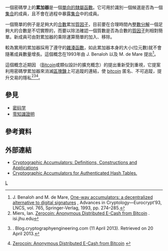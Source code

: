 一個密碼學上的'''累加器'''是一個[[單向函數|單向的]][[隸屬函數|隸屬函數]]。它可用於識別一個候選是否為一個[[集合_(數學)|集合]]的成員，且不會在過程中暴露[[集合_(數學)|集合]]中的成員。

一個簡單的例子是足夠大的[[合數|合數]]累加[[質因子|質因子]]，目前要在合理時間內[[整數分解|整數分解]]一個足夠大的合數是不切實際的，而要以除法確認一個質數是否為合數的[[質因子|質因子]]則相對簡單。新成員可由對累加器的乘除運算簡單的加入、移除。

較為實用的累加器採用了遵守{{tsl|en|Quasi-commutative property#Applied to functions||擬交換律}}的[[雜湊函數|雜湊函數]]，如此累加器本身的大小(位元數)就不會隨著成員數量增長。這個概念在1993年由 J. Benaloh 以及 M. de Mare 提出<ref>J. Benaloh and M. de Mare, [http://www.cs.stevens.edu/~mdemare/pubs/owa.pdf One-way accumulators: a decentralized alternative  to digital signatures] {{webarchive|url=https://web.archive.org/web/20130512195056/http://www.cs.stevens.edu/~mdemare/pubs/owa.pdf |date=2013-05-12 }}, Advances in Cryptology—Eurocrypt’93,  LNCS, vol. 765, Springer-Verlag, 1993, pp. 274–285.</ref>。

這個概念近期因 {{tsl|en|Zerocoin||Zerocoin}} （[[Bitcoin|Bitcoin]]或類似設計的擴充概念）的提出重新受到重視，它提案利用密碼學累加器來消滅[[區塊鍊|區塊鍊]]上可追蹤的連結，使 [[bitcoin|bitcoin]] 匿名、不可追蹤，提升交易的隱私<ref>Miers, Ian. [http://spar.isi.jhu.edu/~mgreen/ZerocoinOakland.pdf Zerocoin: Anonymous Distributed E-Cash from Bitcoin] {{Wayback|url=http://spar.isi.jhu.edu/~mgreen/ZerocoinOakland.pdf |date=20130602190921 }}. isi.jhu.edu</ref><ref>{{cite web |url=http://blog.cryptographyengineering.com/2013/04/zerocoin-making-bitcoin-anonymous.html |title=A Few Thoughts on Cryptographic Engineering: Zerocoin: making Bitcoin anonymous |archiveurl=https://www.webcitation.org/6PjkkIDkx?url=http://blog.cryptographyengineering.com/2013/04/zerocoin-making-bitcoin-anonymous.html |archivedate=2014年5月21日 |deadurl=yes }}. Blog.cryptographyengineering.com (11 April 2013). Retrieved on 20 April 2013.</ref><ref>[http://research.microsoft.com/apps/video/dl.aspx?id=192058 Zerocoin: Anonymous Distributed E-Cash from Bitcoin]  {{webarchive|url=https://web.archive.org/web/20140208140359/http://research.microsoft.com/apps/video/dl.aspx?id=192058 |date=2014-02-08 }}</ref>。

==參見==
* [[密码学|密码学]]
* [[零知識證明|零知識證明]]

==參考資料==
{{Reflist}}

==外部連結==
* [http://www.cs.nyu.edu/~fazio/research/publications/accumulators.pdf Cryptographic Accumulators: Definitions,  Constructions and Applications] {{Wayback|url=http://www.cs.nyu.edu/~fazio/research/publications/accumulators.pdf |date=20060603094509 }}
* [http://eprint.iacr.org/2009/625.pdf Cryptographic Accumulators for Authenticated Hash Tables.] {{Wayback|url=http://eprint.iacr.org/2009/625.pdf |date=20190618210300 }}

{{Cryptocurrencies}}

[[Category:密码学|L]]